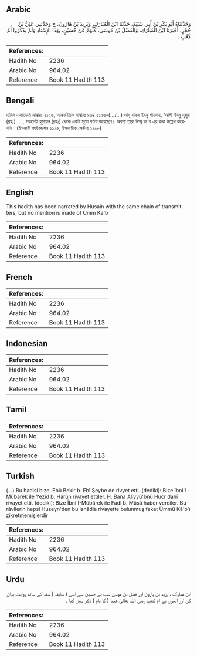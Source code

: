 ## Arabic


<div dir="rtl" lang="ar" style={{fontSize:'larger',backgroundColor:'#f8f9fa',padding:20}}>
وَحَدَّثَنَاهُ أَبُو بَكْرِ بْنُ أَبِي شَيْبَةَ، حَدَّثَنَا ابْنُ الْمُبَارَكِ، وَيَزِيدُ بْنُ هَارُونَ، ح وَحَدَّثَنِي عَلِيُّ بْنُ حُجْرٍ، أَخْبَرَنَا ابْنُ الْمُبَارَكِ، وَالْفَضْلُ بْنُ مُوسَى، كُلُّهُمْ عَنْ حُسَيْنٍ، بِهَذَا الإِسْنَادِ وَلَمْ يَذْكُرُوا أُمَّ كَعْبٍ ‏.‏
</div>
<div style={{backgroundColor:'#f8f9fa',padding:20, marginBottom: 10}}><table> <thead> <tr> <th>References:</th> <th></th> </tr> </thead> <tbody><tr><td>Hadith No</td><td>2236</td></tr><tr><td>Arabic No</td><td>964.02</td></tr><tr><td>Reference</td><td>Book 11 Hadith 113</td></tr></tbody></table></div>

## Bengali


<div dir="ltr" lang="bn" style={{fontSize:'larger',backgroundColor:'#f8f9fa',padding:20}}>
হাদিস একাডেমি নাম্বারঃ ২১২৬, আন্তর্জাতিক নাম্বারঃ ৯৬৪ ২১২৬-(.../...) আবৃ বাকর ইবনু শায়বাহ, ‘আলী ইবনু হুজুর (রহঃ) ..... সকলেই হুসায়ন (রহঃ) থেকে একই সূত্রে বর্ণনা করেছেন। অবশ্য তারা উম্মু কা'ব এর কথা উল্লেখ করেননি। (ইসলামী ফাউন্ডেশন ২১০৫, ইসলামীক সেন্টার ২১০৮)
</div>
<div style={{backgroundColor:'#f8f9fa',padding:20, marginBottom: 10}}><table> <thead> <tr> <th>References:</th> <th></th> </tr> </thead> <tbody><tr><td>Hadith No</td><td>2236</td></tr><tr><td>Arabic No</td><td>964.02</td></tr><tr><td>Reference</td><td>Book 11 Hadith 113</td></tr></tbody></table></div>

## English


<div dir="ltr" lang="en" style={{fontSize:'larger',backgroundColor:'#f8f9fa',padding:20}}>
This hadith has been narrated by Husain with the same chain of transmitters, but no mention is made of Umm Ka'b
</div>
<div style={{backgroundColor:'#f8f9fa',padding:20, marginBottom: 10}}><table> <thead> <tr> <th>References:</th> <th></th> </tr> </thead> <tbody><tr><td>Hadith No</td><td>2236</td></tr><tr><td>Arabic No</td><td>964.02</td></tr><tr><td>Reference</td><td>Book 11 Hadith 113</td></tr></tbody></table></div>

## French


<div dir="ltr" lang="fr" style={{fontSize:'larger',backgroundColor:'#f8f9fa',padding:20}}>

</div>
<div style={{backgroundColor:'#f8f9fa',padding:20, marginBottom: 10}}><table> <thead> <tr> <th>References:</th> <th></th> </tr> </thead> <tbody><tr><td>Hadith No</td><td>2236</td></tr><tr><td>Arabic No</td><td>964.02</td></tr><tr><td>Reference</td><td>Book 11 Hadith 113</td></tr></tbody></table></div>

## Indonesian


<div dir="ltr" lang="id" style={{fontSize:'larger',backgroundColor:'#f8f9fa',padding:20}}>

</div>
<div style={{backgroundColor:'#f8f9fa',padding:20, marginBottom: 10}}><table> <thead> <tr> <th>References:</th> <th></th> </tr> </thead> <tbody><tr><td>Hadith No</td><td>2236</td></tr><tr><td>Arabic No</td><td>964.02</td></tr><tr><td>Reference</td><td>Book 11 Hadith 113</td></tr></tbody></table></div>

## Tamil


<div dir="ltr" lang="ta" style={{fontSize:'larger',backgroundColor:'#f8f9fa',padding:20}}>

</div>
<div style={{backgroundColor:'#f8f9fa',padding:20, marginBottom: 10}}><table> <thead> <tr> <th>References:</th> <th></th> </tr> </thead> <tbody><tr><td>Hadith No</td><td>2236</td></tr><tr><td>Arabic No</td><td>964.02</td></tr><tr><td>Reference</td><td>Book 11 Hadith 113</td></tr></tbody></table></div>

## Turkish


<div dir="ltr" lang="tr" style={{fontSize:'larger',backgroundColor:'#f8f9fa',padding:20}}>
(…) Bu hadisi bize, Ebû Bekir b. Ebî Şeybe de rivyet etti. (dediki): Bize îbni'l -Mübarek ile Yezid b. Hârûn rivayet ettiler. H. Bana Alîyyü'bnü Hucr dahî rivayet etti. (dediki): Bize İbni'I-Mübârek ile Fadl b. Mûsâ haber verdiler. Bu râvllerin hepsi Huseyn'den bu isnâdla rivayette bulunmuş fakat Ümmü Kâ'b'ı zikretmemişlerdir
</div>
<div style={{backgroundColor:'#f8f9fa',padding:20, marginBottom: 10}}><table> <thead> <tr> <th>References:</th> <th></th> </tr> </thead> <tbody><tr><td>Hadith No</td><td>2236</td></tr><tr><td>Arabic No</td><td>964.02</td></tr><tr><td>Reference</td><td>Book 11 Hadith 113</td></tr></tbody></table></div>

## Urdu


<div dir="rtl" lang="ur" style={{fontSize:'larger',backgroundColor:'#f8f9fa',padding:20}}>
ابن مبارک ، یزید بن ہارون اور فضل بن موسیٰ سب نے حسین سے اسی ( سابقہ ) سند کے ساتھ روایت بیان کی اور انھوں نے ام کعب رضی اللہ تعالیٰ عنہا ( کا نام ) ذکر نہیں کیا ۔
</div>
<div style={{backgroundColor:'#f8f9fa',padding:20, marginBottom: 10}}><table> <thead> <tr> <th>References:</th> <th></th> </tr> </thead> <tbody><tr><td>Hadith No</td><td>2236</td></tr><tr><td>Arabic No</td><td>964.02</td></tr><tr><td>Reference</td><td>Book 11 Hadith 113</td></tr></tbody></table></div>